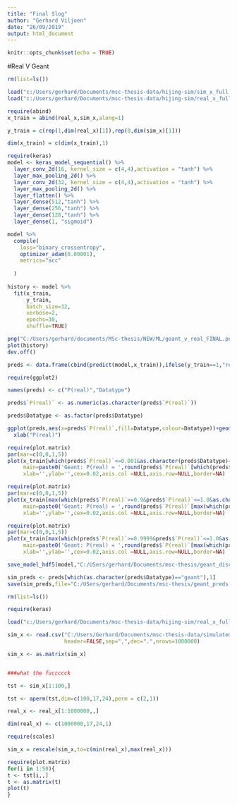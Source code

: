 ---
title: "Final Slog"
author: "Gerhard Viljoen"
date: "26/09/2019"
output: html_document
---

```{r setup, include=FALSE}
knitr::opts_chunk$set(echo = TRUE)
```

#Real V Geant

```{r}
rm(list=ls())

load("c:/Users/gerhard/Documents/msc-thesis-data/hijing-sim/sim_x_full.rdata")
load("c:/Users/gerhard/Documents/msc-thesis-data/hijing-sim/real_x_full.rdata")
```

```{r}
require(abind)
x_train = abind(real_x,sim_x,along=1)

y_train = c(rep(1,dim(real_x)[1]),rep(0,dim(sim_x)[1]))

dim(x_train) = c(dim(x_train),1)

require(keras)
model <- keras_model_sequential() %>%
  layer_conv_2d(16, kernel_size = c(4,4),activation = "tanh") %>%
  layer_max_pooling_2d() %>%
  layer_conv_2d(32, kernel_size = c(4,4),activation = "tanh") %>%
  layer_max_pooling_2d() %>%
  layer_flatten() %>%
  layer_dense(512,"tanh") %>%
  layer_dense(256,"tanh") %>%
  layer_dense(128,"tanh") %>%
  layer_dense(1, "sigmoid")

model %>%
  compile(
    loss="binary_crossentropy",
    optimizer_adam(0.00001),
    metrics="acc"
    
  )
  
history <- model %>%
  fit(x_train,
      y_train,
      batch_size=32,
      verbose=2,
      epochs=30,
      shuffle=TRUE)

png("C:/Users/gerhard/documents/MSc-thesis/NEW/ML/geant_v_real_FINAL.png")
plot(history)
dev.off()
```

```{r}
preds <- data.frame(cbind(predict(model,x_train)),ifelse(y_train==1,"real","geant"))
```

```{r}
require(ggplot2)

names(preds) <- c("P(real)","Datatype")

preds$`P(real)` <- as.numeric(as.character(preds$`P(real)`))

preds$Datatype <- as.factor(preds$Datatype)

ggplot(preds,aes(x=preds$`P(real)`,fill=Datatype,colour=Datatype))+geom_histogram(stat="count")+
  xlab("P(real)")
```


```{r}
require(plot.matrix)
par(mar=c(0,0,1,5))
plot(x_train[which(preds$`P(real)`<=0.001&as.character(preds$Datatype)=="geant")[1],,,],col=gray.colors(start=0,n=10),
     main=paste0('Geant: P(real) = ',round(preds$`P(real)`[which(preds$`P(real)`<=0.001&as.character(preds$Datatype)=="geant")[1]],4)),
     xlab='',ylab='',cex=0.02,axis.col =NULL,axis.row=NULL,border=NA)

```


```{r}
require(plot.matrix)
par(mar=c(0,0,1,5))
plot(x_train[max(which(preds$`P(real)`>=0.9&preds$`P(real)`<=1.0&as.character(preds$Datatype)=="geant")),,,],col=gray.colors(start=0,n=10),
     main=paste0('Geant: P(real) = ',round(preds$`P(real)`[max(which(preds$`P(real)`>=0.9&preds$`P(real)`<=1.0&as.character(preds$Datatype)=="geant"))],4)),
     xlab='',ylab='',cex=0.02,axis.col =NULL,axis.row=NULL,border=NA)

```

```{r}
require(plot.matrix)
par(mar=c(0,0,1,5))
plot(x_train[max(which(preds$`P(real)`>=0.9999&preds$`P(real)`<=1.0&as.character(preds$Datatype)=="geant")),,,],col=gray.colors(start=0,n=10),
     main=paste0('Geant: P(real) = ',round(preds$`P(real)`[max(which(preds$`P(real)`>=0.9999&preds$`P(real)`<=1.0&as.character(preds$Datatype)=="geant"))],4)),
     xlab='',ylab='',cex=0.02,axis.col =NULL,axis.row=NULL,border=NA)

```

```{r}
save_model_hdf5(model,"C:/USers/gerhard/Documents/msc-thesis/geant_discrim_model.h5")

sim_preds <- preds[which(as.character(preds$Datatype)=="geant"),1]
save(sim_preds,file="C:/USers/gerhard/Documents/msc-thesis/geant_preds.rdata")
```

```{r}
rm(list=ls())

require(keras)

load("c:/Users/gerhard/Documents/msc-thesis-data/hijing-sim/real_x_full.rdata")

sim_x <- read.csv("C:/Users/Gerhard/Documents/msc-thesis-data/simulated_datasets/simulated_data_aae12/sim_flat.csv",
                  header=FALSE,sep=",",dec=".",nrows=1000000)

sim_x <- as.matrix(sim_x)


###what the fuccccck

tst <- sim_x[1:100,]

tst <- aperm(tst,dim=c(100,17,24),perm = c(2,1))

real_x <- real_x[1:1000000,,]

dim(real_x) <- c(1000000,17,24,1)

require(scales)

sim_x = rescale(sim_x,to=c(min(real_x),max(real_x)))
```

```{r}
require(plot.matrix)
for(i in 1:50){
t <- tst[i,,]
t <- as.matrix(t)
plot(t)  
}

```






























